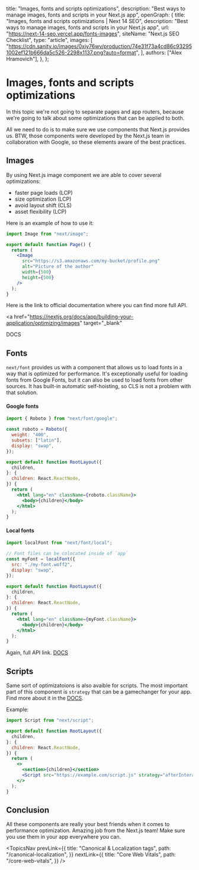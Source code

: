 
  title: "Images, fonts and scripts optimizations",
  description:
    "Best ways to manage images, fonts and scripts in your Next.js app",
  openGraph: {
    title: "Images, fonts and scripts optimizations | Next 14 SEO",
    description:
      "Best ways to manage images, fonts and scripts in your Next.js app",
    url: "https://next-14-seo.vercel.app/fonts-images",
    siteName: "Next.js SEO Checklist",
    type: "article",
    images: [
      "https://cdn.sanity.io/images/0xiy76wv/production/74e31f73a4cd86c932951002ef121b666da5c526-2298x1137.png?auto=format",
    ],
    authors: ["Alex Hramovich"],
  },
};

# Images, fonts and scripts optimizations

In this topic we're not going to separate pages and app routers,
because we're going to talk about some optimizations that can be applied to both.

All we need to do is to make sure we use components that Next.js provides us.
BTW, those components were developed by the Next.js team in collaboration with Google, so these elements aware of the best practices.

## Images

By using Next.js image component we are able to cover several optimizations:

- faster page loads (LCP)
- size optimization (LCP)
- avoid layout shift (CLS)
- asset flexibility (LCP)

Here is an example of how to use it:

```jsx
import Image from "next/image";

export default function Page() {
  return (
    <Image
      src="https://s3.amazonaws.com/my-bucket/profile.png"
      alt="Picture of the author"
      width={500}
      height={500}
    />
  );
}
```

Here is the link to official documentation where you can find more full API.

<a
  href="https://nextjs.org/docs/app/building-your-application/optimizing/images"
  target="_blank"
>
  DOCS
</a>

## Fonts

`next/font` provides us with a component that allows us to load fonts in a way that is optimized for performance.
It's exceptionally useful for loading fonts from Google Fonts, but it can also be used to load fonts from other sources.
It has built-in automatic self-hoisting, so CLS is not a problem with that solution.

#### Google fonts

```jsx
import { Roboto } from "next/font/google";

const roboto = Roboto({
  weight: "400",
  subsets: ["latin"],
  display: "swap",
});

export default function RootLayout({
  children,
}: {
  children: React.ReactNode,
}) {
  return (
    <html lang="en" className={roboto.className}>
      <body>{children}</body>
    </html>
  );
}
```

#### Local fonts

```jsx
import localFont from "next/font/local";

// Font files can be colocated inside of `app`
const myFont = localFont({
  src: "./my-font.woff2",
  display: "swap",
});

export default function RootLayout({
  children,
}: {
  children: React.ReactNode,
}) {
  return (
    <html lang="en" className={myFont.className}>
      <body>{children}</body>
    </html>
  );
}
```

Again, full API link. <a href="https://nextjs.org/docs/app/building-your-application/optimizing/fonts" target="\_blank">DOCS</a>

## Scripts

Same sort of optimizatoions is also avaible for scripts.
The most important part of this component is `strategy` that can be a gamechanger for your app.
Find more about it in the <a href="https://nextjs.org/docs/app/api-reference/components/script" target="\_blank">DOCS</a>.

Example:

```jsx
import Script from "next/script";

export default function RootLayout({
  children,
}: {
  children: React.ReactNode,
}) {
  return (
    <>
      <section>{children}</section>
      <Script src="https://example.com/script.js" strategy="afterInteractive" />
    </>
  );
}
```

## Conclusion

All these components are really your best friends when it comes to performance optimization.
Amazing job from the Next.js team! Make sure you use them in your app everywhere you can.

<TopicsNav
  prevLink={{
    title: "Canonical & Localization tags",
    path: "/canonical-localization",
  }}
  nextLink={{
    title: "Core Web Vitals",
    path: "/core-web-vitals",
  }}
/>
